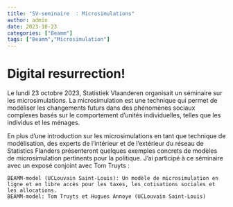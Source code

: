 ```yaml
---
title: "SV-seminaire  : Microsimulations"
author: admin
date: 2023-10-23
categories: ["Beamm"]
tags: ["Beamm","Microsimulation"]
---
```


# Digital resurrection! 

Le lundi 23 octobre 2023, Statistiek Vlaanderen organisait un séminaire sur les microsimulations. La microsimulation est une technique qui permet de modéliser les changements futurs dans des phénomènes sociaux complexes basés sur le comportement d'unités individuelles, telles que les individus et les ménages.

En plus d'une introduction sur les microsimulations en tant que technique de modélisation, des experts de l'intérieur et de l'extérieur du réseau de Statistics Flanders présenteront quelques exemples concrets de modèles de microsimulation pertinents pour la politique. J'ai participé à ce séminaire avec un exposé conjoint avec Tom Truyts :

    BEAMM-model (UCLouvain Saint-Louis): Un modèle de microsimulation en ligne et en libre accès pour les taxes, les cotisations sociales et les allocations.
    BEAMM-model: Tom Truyts et Hugues Annoye (UCLouvain Saint-Louis)